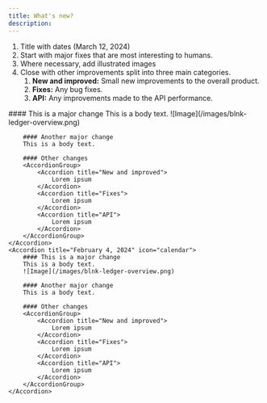 ```yaml
---
title: What's new?
description:
---
```

1. Title with dates (March 12, 2024)
2. Start with major fixes that are most interesting to humans.
3. Where necessary, add illustrated images
4. Close with other improvements split into three main categories.
	1. **New and improved:** Small new improvements to the overall product.
	2. **Fixes:** Any bug fixes.
	3. **API:** Any improvements made to the API performance.

<AccordionGroup>
	<Accordion title="March 12, 2024" icon="calendar">
		#### This is a major change
		This is a body text.
		![Image](/images/blnk-ledger-overview.png)
		
		#### Another major change
		This is a body text.
		
		#### Other changes
		<AccordionGroup>
			<Accordion title="New and improved">
				Lorem ipsum
			</Accordion>
			<Accordion title="Fixes">
				Lorem ipsum
			</Accordion>
			<Accordion title="API">
				Lorem ipsum
			</Accordion>
		</AccordionGroup>
	</Accordion>
	<Accordion title="February 4, 2024" icon="calendar">
		#### This is a major change
		This is a body text.
		![Image](/images/blnk-ledger-overview.png)
		
		#### Another major change
		This is a body text.
		
		#### Other changes
		<AccordionGroup>
			<Accordion title="New and improved">
				Lorem ipsum
			</Accordion>
			<Accordion title="Fixes">
				Lorem ipsum
			</Accordion>
			<Accordion title="API">
				Lorem ipsum
			</Accordion>
		</AccordionGroup>
	</Accordion>
</AccordionGroup>